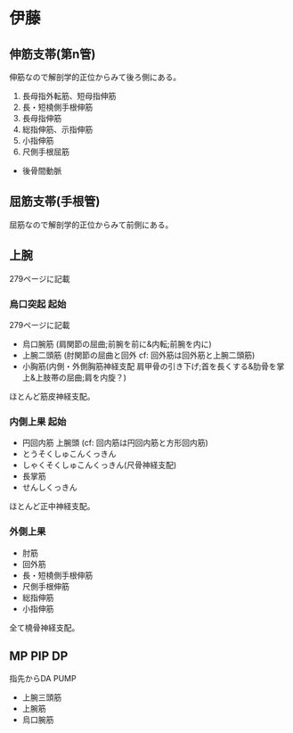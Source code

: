 # 伊藤

## 伸筋支帯(第n管)
伸筋なので解剖学的正位からみて後ろ側にある。

1. 長母指外転筋、短母指伸筋
2. 長・短橈側手根伸筋
3. 長母指伸筋
4. 総指伸筋、示指伸筋
5. 小指伸筋
6. 尺側手根屈筋

- 後骨間動脈

## 屈筋支帯(手根管)
屈筋なので解剖学的正位からみて前側にある。

## 上腕
279ページに記載
### 烏口突起 起始
279ページに記載

- 烏口腕筋 (肩関節の屈曲;前腕を前に&内転;前腕を内に)
- 上腕二頭筋 (肘関節の屈曲と回外 cf: 回外筋は回外筋と上腕二頭筋)
- 小胸筋(内側・外側胸筋神経支配 肩甲骨の引き下げ;首を長くする&肋骨を掌上&上肢帯の屈曲;肩を内旋？)

ほとんど筋皮神経支配。

### 内側上果 起始
- 円回内筋 上腕頭 (cf: 回内筋は円回内筋と方形回内筋)
- とうそくしゅこんくっきん
- しゃくそくしゅこんくっきん(尺骨神経支配)
- 長掌筋
- せんしくっきん

ほとんど正中神経支配。

### 外側上果
- 肘筋
- 回外筋
- 長・短橈側手根伸筋
- 尺側手根伸筋
- 総指伸筋
- 小指伸筋

全て橈骨神経支配。

## MP PIP DP
指先からDA PUMP


- 上腕三頭筋
- 上腕筋
- 烏口腕筋
